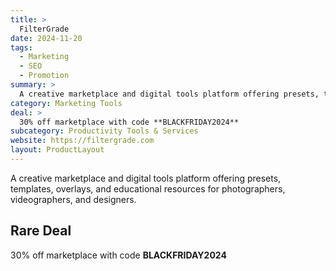 ```yaml
---
title: >
  FilterGrade
date: 2024-11-20
tags:
  - Marketing
  - SEO
  - Promotion
summary: >
  A creative marketplace and digital tools platform offering presets, templates, overlays, and educational resources for photographers, videographers, and designers.
category: Marketing Tools
deal: >
  30% off marketplace with code **BLACKFRIDAY2024**
subcategory: Productivity Tools & Services
website: https://filtergrade.com
layout: ProductLayout
---
```

A creative marketplace and digital tools platform offering presets, templates, overlays, and educational resources for photographers, videographers, and designers.

## Rare Deal

30% off marketplace with code **BLACKFRIDAY2024**
